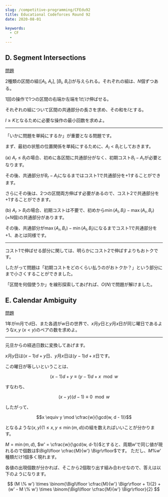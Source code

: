 ---
slug: /competitive-programming/CFEdu92
title: Educational Codeforces Round 92
date: 2020-08-01

keywords:
  - CF
  - 
---

## D. Segment Intersections

[問題](https://codeforces.com/contest/1389/problem/D)

2種類の区間の組($[A_l$, $A_r]$, $[B_l$, $B_r]$)が与えられる。それぞれの組は、$N$個ずつある。

1回の操作で1つの区間の右端か左端を1だけ伸ばせる。

それぞれの組について区間の共通部分の長さを求め、その和を$I$とする。

$I \geq K$となるために必要な操作の最小回数を求めよ。

---

「いかに問題を単純にするか」が重要となる問題です。

まず、最初の状態の位置関係を単純にするために、$A_l \lt B_l$としておきます。


(a) $A_r \leq B_l$の場合、初めに各区間に共通部分がなく、初期コスト$B_l - A_r$が必要となります。

その後、共通部分が$B_r - A_l$になるまではコスト1で共通部分を+1することができます。

さらにその後は、2つの区間両方伸ばす必要があるので、コスト2で共通部分を+1することができます。

(b) $A_r \gt B_l$の場合、初期コストは不要で、初めから$\min(A_l, B_l) - \max(A_r, B_r)$ ($\times N$個)の共通部分があります。

その後、共通部分が$\max(A_r, B_r) - \min(A_l, B_l)$になるまでコスト1で共通部分を+1、あとは同様です。

---

コスト1で伸ばせる部分に関しては、明らかにコスト2で伸ばすよりもおトクです。

したがって問題は「初期コストをどのくらい払うのがおトクか？」という部分にまで小さくすることができました。

「区間を何個使うか」を線形探索してあげれば、$O(N)$で問題が解けました。

## E. Calendar Ambiguity

[問題](https://codeforces.com/contest/1389/problem/E)

1年が$m$月で$d$日、また各週が$w$日の世界で、$x$月$y$日と$y$月$x$日が同じ曜日であるような$x, y~(x < y)$のペアの数を求めよ。

---

元旦からの経過日数に変換してあげます。

$x$月$y$日は$(x - 1)d + y$日、$y$月$x$日は$(y - 1)d + x$日です。

この曜日が等しいということは、

$$
(x - 1)d + y \equiv (y - 1)d + x　\mod w
$$

すなわち、

$$
(x - y)(d - 1) \equiv 0 \mod w
$$

したがって、

$$x \equiv y \mod \cfrac{w}{\gcd(w, d - 1)}$$

となるような$(x, y)(1 \leq x, y \leq \min(m, d))$の組を数えればいいことが分かります。

$M = \min(m, d)$, $w' = \cfrac{w}{\gcd(w, d-1)}$とすると、周期$w'$で同じ値が現れるので個数は$\Bigl\lfloor \cfrac{M}{w'} \Bigr\rfloor$です。
ただし、$M \% w'$種類だけ1個多く現れます。

各値の出現個数が分かれば、そこから2個取り出す組み合わせなので、答えは以下のようになります。

$$
    (M \% w') \times \binom{\Bigl\lfloor \cfrac{M}{w'} \Bigr\rfloor + 1}{2} + (w' - M \% w') \times \binom{\Bigl\lfloor \cfrac{M}{w'} \Bigr\rfloor}{2}
$$



